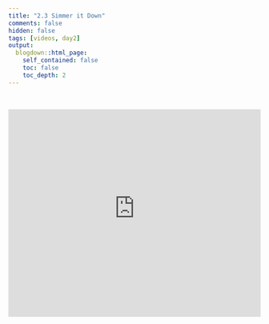 ```yaml
---
title: "2.3 Simmer it Down"
comments: false
hidden: false
tags: [videos, day2]
output: 
  blogdown::html_page: 
    self_contained: false
    toc: false
    toc_depth: 2
---
```


<br>


<iframe style="border: 0;" width="100%" height="415" src="https://www.youtube-nocookie.com/embed/5hSqcdQE6Zo?si=I5-bLRRsaKItf5Bl" title="YouTube video player" frameborder="0" allow="accelerometer; autoplay; clipboard-write; encrypted-media; gyroscope; picture-in-picture; web-share" allowfullscreen></iframe>
